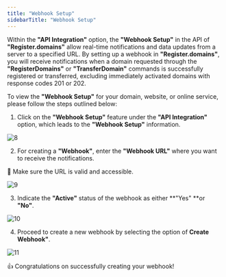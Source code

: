 ```yaml
---
title: "Webhook Setup"
sidebarTitle: "Webhook Setup"
---
```


Within the **"API Integration"** option, the **"Webhook Setup"**  in the API of **"Register.domains"** allow real-time notifications and data updates from a server to a specified URL. By setting up a webhook in **"Register.domains"**, you will receive notifications when a domain requested through the **"RegisterDomains"** or **"TransferDomain"** commands is successfully registered or transferred, excluding immediately activated domains with response codes 201 or 202.

To view the **"Webhook Setup"** for your domain, website, or online service, please follow the steps outlined below:

1. Click on the **"Webhook Setup"** feature under the **"API Integration"** option, which leads to the **"Webhook Setup"** information.

![8](/images/apiimages/8.png)

2. For creating a **"Webhook"**, enter the **"Webhook URL"** where you want to receive the notifications. 

<Note>📘 Make sure the URL is valid and accessible.</Note>

![9](/images/apiimages/9.png)

3. Indicate the **"Active"** status of the webhook as either **"Yes" **or **"No"**.

![10](/images/apiimages/10.png)

4. Proceed to create a new webhook by selecting the option of **Create Webhook"**.

![11](/images/apiimages/11.png)

 <Check>👍 Congratulations on successfully creating your webhook! </Check>